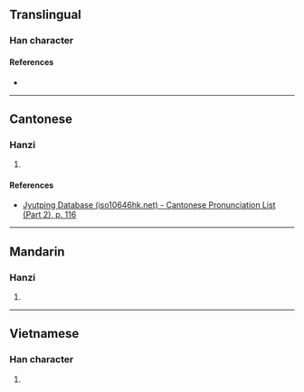 {{character info/new}}
==Translingual==

===Han character===
{{Han char|rn=64|rad=手|as=09|sn=12|four=56014|canj=QHAG|ids=⿰扌皇}}

====References====
* {{Han ref|kx=0442.060|dkj=12353|dj=0793.080|hdz=31920.030|uh=63D8|ud=25560|bh=D968|bd=55656}}

----

==Cantonese==

===Hanzi===
{{yue-hanzi|jyut=[[wing4]]|y=wing4}}

# {{defn|lang=yue|sort=手09}}

====References====
* [http://www.iso10646hk.net/jp/document/download.jsp Jyutping Database (iso10646hk.net) - Cantonese Pronunciation List (Part 2), p. 116]

----

==Mandarin==

===Hanzi===
{{cmn-hanzi|pin=[[yóng]] ([[yong2]])|wg=yung<sup>2</sup>}}

# {{defn|lang=cmn|sort=手09}}

----

==Vietnamese==

===Han character===
{{vi-hantu|[[niết]]|rs=手09}}

# {{defn|lang=vi|sort=手09}}